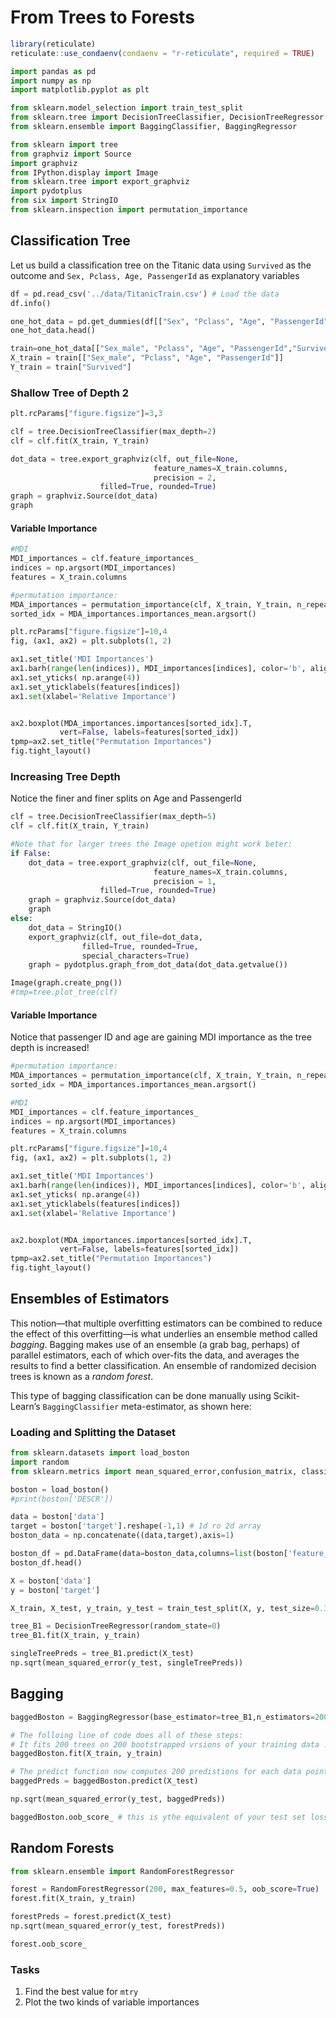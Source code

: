 #  From Trees to Forests

```r
library(reticulate)
reticulate::use_condaenv(condaenv = "r-reticulate", required = TRUE)
```

```python
import pandas as pd
import numpy as np
import matplotlib.pyplot as plt

from sklearn.model_selection import train_test_split
from sklearn.tree import DecisionTreeClassifier, DecisionTreeRegressor
from sklearn.ensemble import BaggingClassifier, BaggingRegressor

from sklearn import tree
from graphviz import Source
import graphviz
from IPython.display import Image  
from sklearn.tree import export_graphviz
import pydotplus
from six import StringIO  
from sklearn.inspection import permutation_importance
```

## Classification Tree 

Let us build a classification tree on the Titanic data using `Survived` as the outcome and `Sex, Pclass, Age, PassengerId` as explanatory variables

```python
df = pd.read_csv('../data/TitanicTrain.csv') # Load the data
df.info()
```

```python
one_hot_data = pd.get_dummies(df[["Sex", "Pclass", "Age", "PassengerId","Survived"]])
one_hot_data.head()
```

```python
train=one_hot_data[["Sex_male", "Pclass", "Age", "PassengerId","Survived"]].dropna()
X_train = train[["Sex_male", "Pclass", "Age", "PassengerId"]]
Y_train = train["Survived"]
```

### Shallow Tree of Depth 2 {.unlisted .unnumbered} 

```python
plt.rcParams["figure.figsize"]=3,3

clf = tree.DecisionTreeClassifier(max_depth=2)
clf = clf.fit(X_train, Y_train)

dot_data = tree.export_graphviz(clf, out_file=None,
                                feature_names=X_train.columns,
                                precision = 2,
                    filled=True, rounded=True)  
graph = graphviz.Source(dot_data)  
graph
```

#### Variable Importance

```python
#MDI
MDI_importances = clf.feature_importances_
indices = np.argsort(MDI_importances)
features = X_train.columns
```

```python
#permutation importance:
MDA_importances = permutation_importance(clf, X_train, Y_train, n_repeats=5,random_state=42, n_jobs=2)
sorted_idx = MDA_importances.importances_mean.argsort()
```

```python
plt.rcParams["figure.figsize"]=10,4
fig, (ax1, ax2) = plt.subplots(1, 2)

ax1.set_title('MDI Importances')
ax1.barh(range(len(indices)), MDI_importances[indices], color='b', align='center')
ax1.set_yticks( np.arange(4))
ax1.set_yticklabels(features[indices])
ax1.set(xlabel='Relative Importance')


ax2.boxplot(MDA_importances.importances[sorted_idx].T,
           vert=False, labels=features[sorted_idx])
tpmp=ax2.set_title("Permutation Importances")
fig.tight_layout()

```

### Increasing Tree Depth {.unlisted .unnumbered} 

Notice the finer and finer splits on Age and PassengerId

```python
clf = tree.DecisionTreeClassifier(max_depth=5)
clf = clf.fit(X_train, Y_train)

#Note that for larger trees the Image opetion might work beter:
if False:
    dot_data = tree.export_graphviz(clf, out_file=None,
                                feature_names=X_train.columns,
                                precision = 1,
                    filled=True, rounded=True)  
    graph = graphviz.Source(dot_data)  
    graph
else:
    dot_data = StringIO()
    export_graphviz(clf, out_file=dot_data,
                filled=True, rounded=True,
                special_characters=True)
    graph = pydotplus.graph_from_dot_data(dot_data.getvalue())

Image(graph.create_png())
#tmp=tree.plot_tree(clf)
```

#### Variable Importance {.unlisted .unnumbered} 

Notice that passenger ID and age are gaining MDI importance as the tree depth is increased!

```python
#permutation importance:
MDA_importances = permutation_importance(clf, X_train, Y_train, n_repeats=5,random_state=42, n_jobs=2)
sorted_idx = MDA_importances.importances_mean.argsort()

#MDI
MDI_importances = clf.feature_importances_
indices = np.argsort(MDI_importances)
features = X_train.columns
```

```python
plt.rcParams["figure.figsize"]=10,4
fig, (ax1, ax2) = plt.subplots(1, 2)

ax1.set_title('MDI Importances')
ax1.barh(range(len(indices)), MDI_importances[indices], color='b', align='center')
ax1.set_yticks( np.arange(4))
ax1.set_yticklabels(features[indices])
ax1.set(xlabel='Relative Importance')


ax2.boxplot(MDA_importances.importances[sorted_idx].T,
           vert=False, labels=features[sorted_idx])
tpmp=ax2.set_title("Permutation Importances")
fig.tight_layout()

```

## Ensembles of Estimators

This notion—that multiple overfitting estimators can be combined to reduce the effect of this overfitting—is what underlies an ensemble method called *bagging*.
Bagging makes use of an ensemble (a grab bag, perhaps) of parallel estimators, each of which over-fits the data, and averages the results to find a better classification.
An ensemble of randomized decision trees is known as a *random forest*.

This type of bagging classification can be done manually using Scikit-Learn's ``BaggingClassifier`` meta-estimator, as shown here:


### Loading and Splitting the Dataset  {.unlisted .unnumbered} 

```python
from sklearn.datasets import load_boston
import random
from sklearn.metrics import mean_squared_error,confusion_matrix, classification_report
```

```python
boston = load_boston()
#print(boston['DESCR'])
```

```python
data = boston['data']
target = boston['target'].reshape(-1,1) # 1d ro 2d array
boston_data = np.concatenate((data,target),axis=1)
```

```python
boston_df = pd.DataFrame(data=boston_data,columns=list(boston['feature_names'])+['MEDV'])
boston_df.head()
```

```python
X = boston['data']
y = boston['target']
```

```python
X_train, X_test, y_train, y_test = train_test_split(X, y, test_size=0.3, random_state=123)
```

```python
tree_B1 = DecisionTreeRegressor(random_state=0)
tree_B1.fit(X_train, y_train)

singleTreePreds = tree_B1.predict(X_test)
np.sqrt(mean_squared_error(y_test, singleTreePreds))
```

## Bagging

```python
baggedBoston = BaggingRegressor(base_estimator=tree_B1,n_estimators=200,oob_score=True)
```

```python
# The folloing line of code does all of these steps:
# It fits 200 trees on 200 bootstrapped vrsions of your training data !!
baggedBoston.fit(X_train, y_train)

# The predict function now computes 200 predistions for each data point and averages them !!
baggedPreds = baggedBoston.predict(X_test)

np.sqrt(mean_squared_error(y_test, baggedPreds))

```

```python
baggedBoston.oob_score_ # this is ythe equivalent of your test set loss !
```

## Random Forests

```python
from sklearn.ensemble import RandomForestRegressor

forest = RandomForestRegressor(200, max_features=0.5, oob_score=True)
forest.fit(X_train, y_train)

forestPreds = forest.predict(X_test)
np.sqrt(mean_squared_error(y_test, forestPreds))
```

```python
forest.oob_score_
```

### Tasks {.unlisted .unnumbered} 

1. Find the best value for `mtry`
2. Plot the two kinds of variable importances
